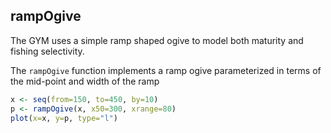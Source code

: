 ## rampOgive

The GYM uses a simple ramp shaped ogive to model both maturity and
fishing selectivity.


The `rampOgive` function implements a ramp ogive parameterized in
terms of the mid-point and width of the ramp
```r
x <- seq(from=150, to=450, by=10)
p <- rampOgive(x, x50=300, xrange=80)
plot(x=x, y=p, type="l")
```

